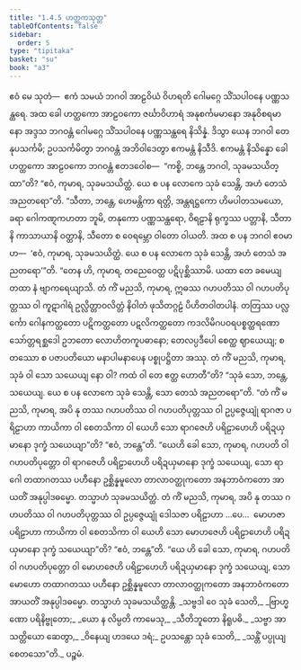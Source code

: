 ```yaml
---
title: "1.4.5 ဟတ္ထကသုတ္တ"
tableOfContents: false
sidebar:
  order: 5
type: "tipitaka"
basket: "su"
book: "a3"
---
```



<DynamicBreadcrumb />

<Division number="35" book="a3" e="ch" v="15" p="135">

<Paragraph number="199" book="a3">
ဧဝံ မေ သုတံ—  ဧကံ သမယံ ဘဂဝါ အာဠဝိယံ ဝိဟရတိ ဂေါမဂ္ဂေ သိံသပါဝနေ ပဏ္ဏသန္ထရေ. အထ ခေါ ဟတ္ထကော အာဠဝကော ဇင်္ဃာဝိဟာရံ အနုစင်္ကမမာနော အနုဝိစရမာနော အဒ္ဒသ ဘဂဝန္တံ ဂေါမဂ္ဂေ သိံသပါဝနေ ပဏ္ဏသန္ထရေ နိသိန္နံ. ဒိသွာ ယေန ဘဂဝါ တေနုပသင်္ကမိ; ဥပသင်္ကမိတွာ ဘဂဝန္တံ အဘိဝါဒေတွာ ဧကမန္တံ နိသီဒိ. ဧကမန္တံ နိသိန္နော ခေါ ဟတ္ထကော အာဠဝကော ဘဂဝန္တံ ဧတဒဝေါစ—  “ကစ္စိ, ဘန္တေ ဘဂဝါ, သုခမသယိတ္ထာ”တိ? “ဧဝံ, ကုမာရ, သုခမသယိတ္ထံ. ယေ စ ပန လောကေ သုခံ သေန္တိ, အဟံ တေသံ အညတရော”တိ.
</Paragraph>

<Paragraph number="200" book="a3">
“သီတာ, ဘန္တေ, ဟေမန္တိကာ ရတ္တိ, အန္တရဋ္ဌကော ဟိမပါတသမယော, ခရာ ဂေါကဏ္ဋကဟတာ ဘူမိ, တနုကော ပဏ္ဏသန္ထရော, ဝိရဠာနိ ရုက္ခဿ ပတ္တာနိ, သီတာနိ ကာသာယာနိ ဝတ္ထာနိ, သီတော စ ဝေရမ္ဘော ဝါတော ဝါယတိ. အထ စ ပန ဘဂဝါ ဧဝမာဟ—  ‘ဧဝံ, ကုမာရ, သုခမသယိတ္ထံ. ယေ စ ပန လောကေ သုခံ သေန္တိ, အဟံ တေသံ အညတရော’”တိ.
</Paragraph>

<Paragraph number="201" book="a3">
“တေန ဟိ, ကုမာရ, တညေဝေတ္ထ ပဋိပုစ္ဆိဿာမိ. ယထာ တေ ခမေယျ တထာ နံ ဗျာကရေယျာသိ. တံ ကိံ မညသိ, ကုမာရ, ဣဓဿ ဂဟပတိဿ ဝါ ဂဟပတိပုတ္တဿ ဝါ ကူဋာဂါရံ ဥလ္လိတ္တာဝလိတ္တံ နိဝါတံ ဖုသိတဂ္ဂဠံ ပိဟိတဝါတပါနံ. တတြဿ ပလ္လင်္ကော ဂေါနကတ္ထတော ပဋိကတ္ထတော ပဋလိကတ္ထတော ကဒလိမိဂပဝရပစ္စတ္ထရဏော သော်တ္တရစ္ဆဒေါ ဥဘတော လောဟိတကူပဓာနော; တေလပ္ပဒီပေါ စေတ္ထ ဈာယေယျ; စတဿော စ ပဇာပတိယော မနာပါမနာပေန ပစ္စုပဋ္ဌိတာ အဿု. တံ ကိံ မညသိ, ကုမာရ, သုခံ ဝါ သော သယေယျ နော ဝါ? ကထံ ဝါ တေ ဧတ္ထ ဟောတီ”တိ? “သုခံ သော, ဘန္တေ, သယေယျ. ယေ စ ပန လောကေ သုခံ သေန္တိ, သော တေသံ အညတရော”တိ.
</Paragraph>

<Paragraph number="202" book="a3">
“တံ ကိံ မညသိ, ကုမာရ, အပိ နု တဿ ဂဟပတိဿ ဝါ ဂဟပတိပုတ္တဿ ဝါ ဥပ္ပဇ္ဇေယျုံ ရာဂဇာ ပရိဠာဟာ ကာယိကာ ဝါ စေတသိကာ ဝါ ယေဟိ သော ရာဂဇေဟိ ပရိဠာဟေဟိ ပရိဍယှမာနော ဒုက္ခံ သယေယျာ”တိ? “ဧဝံ, ဘန္တေ”တိ.
</Paragraph>

<Paragraph number="203" book="a3">
“ယေဟိ ခေါ သော, ကုမာရ, ဂဟပတိ ဝါ ဂဟပတိပုတ္တော ဝါ ရာဂဇေဟိ ပရိဠာဟေဟိ ပရိဍယှမာနော ဒုက္ခံ သယေယျ, သော ရာဂေါ တထာဂတဿ ပဟီနော ဥစ္ဆိန္နမူလော တာလာဝတ္ထုကတော အနဘာဝံကတော အာယတိံ အနုပ္ပါဒဓမ္မော. တသ္မာဟံ သုခမသယိတ္ထံ.
</Paragraph>

<Paragraph number="204" book="a3">
တံ ကိံ မညသိ, ကုမာရ, အပိ နု တဿ ဂဟပတိဿ ဝါ ဂဟပတိပုတ္တဿ ဝါ ဥပ္ပဇ္ဇေယျုံ ဒေါသဇာ ပရိဠာဟာ …ပေ…  မောဟဇာ ပရိဠာဟာ ကာယိကာ ဝါ စေတသိကာ ဝါ ယေဟိ သော မောဟဇေဟိ ပရိဠာဟေဟိ ပရိဍယှမာနော ဒုက္ခံ သယေယျာ”တိ? “ဧဝံ, ဘန္တေ”တိ.
</Paragraph>

<Paragraph number="205" book="a3">
“ယေ ဟိ ခေါ သော, ကုမာရ, ဂဟပတိ ဝါ ဂဟပတိပုတ္တော ဝါ မောဟဇေဟိ ပရိဠာဟေဟိ ပရိဍယှမာနော ဒုက္ခံ သယေယျ, သော မောဟော တထာဂတဿ ပဟီနော ဥစ္ဆိန္နမူလော တာလာဝတ္ထုကတော အနဘာဝံကတော အာယတိံ အနုပ္ပါဒဓမ္မော. တသ္မာဟံ သုခမသယိတ္ထန္တိ.
</Paragraph>

<Paragraph number="206" type="verses" book="a3">
_သဗ္ဗဒါ ဝေ သုခံ သေတိ,_  
_ဗြာဟ္မဏော ပရိနိဗ္ဗုတော;_  
_ယော န လိမ္ပတိ ကာမေသု,_  
_သီတိဘူတော နိရူပဓိ._  

</Paragraph>

<Paragraph number="207" type="verses" book="a3">
_သဗ္ဗာ အာသတ္တိယော ဆေတွာ,_  
_ဝိနေယျ ဟဒယေ ဒရံ;_  
ဥပသန္တော သုခံ သေတိ,_  
_သန္တိံ ပပ္ပုယျ စေတသော”တိ._  


</Paragraph>
</Division>

<Paragraph number="208" type="center" book="a3">
ပဉ္စမံ.
</Paragraph>